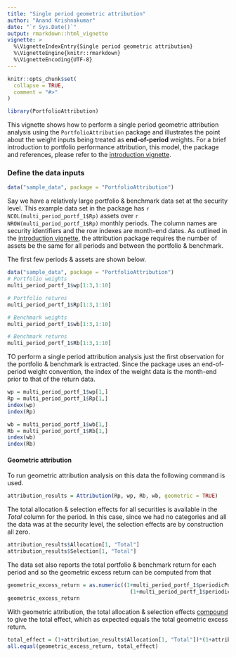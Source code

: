 ```yaml
---
title: "Single period geometric attribution"
author: "Anand Krishnakumar"
date: "`r Sys.Date()`"
output: rmarkdown::html_vignette
vignette: >
  %\VignetteIndexEntry{Single period geometric attribution}
  %\VignetteEngine{knitr::rmarkdown}
  %\VignetteEncoding{UTF-8}
---
```


```r
knitr::opts_chunk$set(
  collapse = TRUE,
  comment = "#>"
)

library(PortfolioAttribution)
```

This vignette shows how to perform a single period geometric attribution analysis using the `PortfolioAttribution` package and illustrates the point about the weight inputs being treated as __end-of-period__ weights. For a brief introduction to portfolio performance attribution, this model, the package and references, please refer to the [introduction vignette](introduction.html).



### Define the data inputs

```r
data("sample_data", package = "PortfolioAttribution")
```

Say we have a relatively large portfolio & benchmark data set at the security level. This example data set in the package has `r NCOL(multi_period_portf_1$Rp)` assets over `r NROW(multi_period_portf_1$Rp)` monthly periods. The column names are security identifiers and the row indexes are month-end dates. As outlined in the [introduction vignette](introduction.html), the attribution package requires the number of assets be the same for all periods and between the portfolio & benchmark.

The first few periods & assets are shown below.

```r
data("sample_data", package = "PortfolioAttribution")
# Portfolio weights
multi_period_portf_1$wp[1:3,1:10]

# Portfolio returns
multi_period_portf_1$Rp[1:3,1:10]

# Benchmark weights
multi_period_portf_1$wb[1:3,1:10]

# Benchmark returns
multi_period_portf_1$Rb[1:3,1:10]
```

TO perform a single period attribution analysis just the first observation for the portfolio & benchmark is extracted. Since the package uses an end-of-period weight convention, the index of the weight data is the month-end prior to that of the return data.

```r
wp = multi_period_portf_1$wp[1,]
Rp = multi_period_portf_1$Rp[1,]
index(wp)
index(Rp)

wb = multi_period_portf_1$wb[1,]
Rb = multi_period_portf_1$Rb[1,]
index(wb)
index(Rb)
```

#### Geometric attribution

To run geometric attribution analysis on this data the following command is used.

```r
attribution_results = Attribution(Rp, wp, Rb, wb, geometric = TRUE)
```

The total allocation & selection effects for all securities is available in the _Total_ column for the period. In this case, since we had no categories and all the data was at the security level, the selection effects are by construction all zero.

```r
attribution_results$Allocation[1, "Total"]
attribution_results$Selection[1, "Total"]
```

The data set also reports the total portfolio & benchmark return for each period and so the geometric excess return can be computed from that

```r
geometric_excess_return = as.numeric((1+multi_period_portf_1$periodicPortReturns[1,])/
                                       (1+multi_period_portf_1$periodicBmkReturns[1,]) - 1)
geometric_excess_return
```
With geometric attribution, the total allocation & selection effects <ins>compound</ins> to give the total effect, which as expected equals the total geometric excess return.

```r
total_effect = (1+attribution_results$Allocation[1, "Total"])*(1+attribution_results$Selection[1, "Total"])-1
all.equal(geometric_excess_return, total_effect)
```

